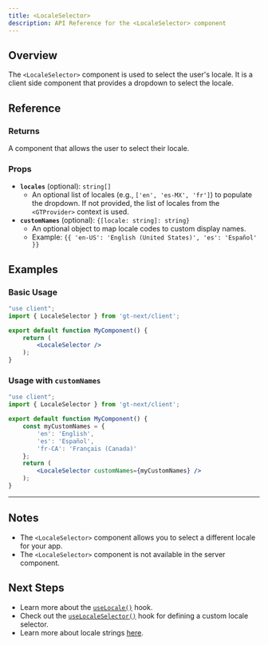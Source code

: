 ```yaml
---
title: <LocaleSelector>
description: API Reference for the <LocaleSelector> component
---
```


## Overview

The `<LocaleSelector>` component is used to select the user's locale.
It is a client side component that provides a dropdown to select the locale.

## Reference

### Returns

A component that allows the user to select their locale.

### Props

- **`locales`** (optional): `string[]`
  - An optional list of locales (e.g., `['en', 'es-MX', 'fr']`) to populate the dropdown. If not provided, the list of locales from the `<GTProvider>` context is used.
- **`customNames`** (optional): `{[locale: string]: string}`
  - An optional object to map locale codes to custom display names.
  - Example: `{{ 'en-US': 'English (United States)', 'es': 'Español' }}`

## Examples

### Basic Usage

```jsx
"use client";
import { LocaleSelector } from 'gt-next/client';

export default function MyComponent() {
    return (
        <LocaleSelector />
    );
}
```

### Usage with `customNames`

```jsx
"use client";
import { LocaleSelector } from 'gt-next/client';

export default function MyComponent() {
    const myCustomNames = {
        'en': 'English',
        'es': 'Español',
        'fr-CA': 'Français (Canada)'
    };
    return (
        <LocaleSelector customNames={myCustomNames} />
    );
}
```

---

## Notes
* The `<LocaleSelector>` component allows you to select a different locale for your app.
* The `<LocaleSelector>` component is not available in the server component.

## Next Steps

* Learn more about the [`useLocale()`](/docs/next/api/helpers/useLocale) hook.
* Check out the [`useLocaleSelector()`](/docs/next/api/helpers/useLocaleSelector) hook for defining a custom locale selector.
* Learn more about locale strings [here](/docs/platform/locale-strings).
